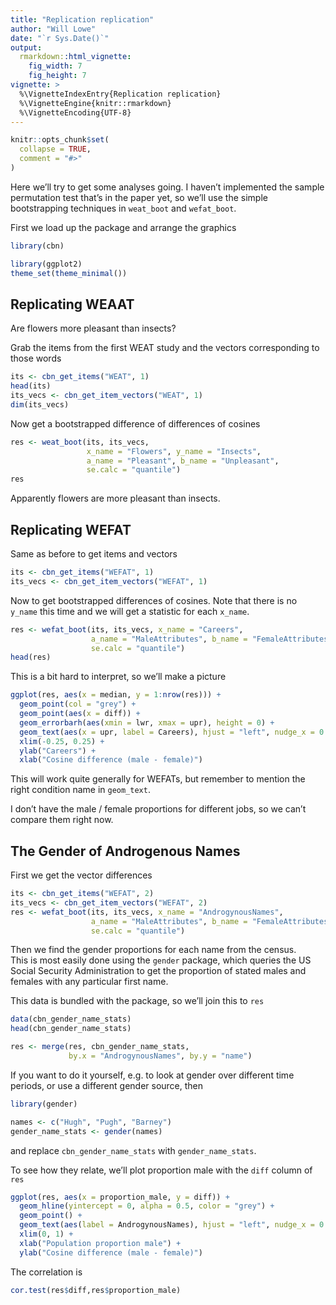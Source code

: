 ```yaml
---
title: "Replication replication"
author: "Will Lowe"
date: "`r Sys.Date()`"
output: 
  rmarkdown::html_vignette:
    fig_width: 7
    fig_height: 7 
vignette: >
  %\VignetteIndexEntry{Replication replication}
  %\VignetteEngine{knitr::rmarkdown}
  %\VignetteEncoding{UTF-8}
---
```


```r
knitr::opts_chunk$set(
  collapse = TRUE,
  comment = "#>"
)
```

Here we'll try to get some analyses going.  I haven't implemented the 
sample permutation test that's in the paper yet, so we'll use the simple
bootstrapping techniques in `weat_boot` and `wefat_boot`.

First we load up the package and arrange the graphics
```r
library(cbn)

library(ggplot2)
theme_set(theme_minimal())
```

## Replicating WEAAT

Are flowers more pleasant than insects?

Grab the items from the first WEAT study and the vectors corresponding to 
those words
```r
its <- cbn_get_items("WEAT", 1)
head(its)
its_vecs <- cbn_get_item_vectors("WEAT", 1)
dim(its_vecs)
```

Now get a bootstrapped difference of differences of cosines
```r
res <- weat_boot(its, its_vecs, 
                 x_name = "Flowers", y_name = "Insects",
                 a_name = "Pleasant", b_name = "Unpleasant",
                 se.calc = "quantile")
res
```
Apparently flowers are more pleasant than insects.

## Replicating WEFAT

Same as before to get items and vectors
```r
its <- cbn_get_items("WEFAT", 1)
its_vecs <- cbn_get_item_vectors("WEFAT", 1)
```
Now to get bootstrapped differences of cosines. Note that there is no `y_name` this
time and we will get a statistic for each `x_name`.
```r
res <- wefat_boot(its, its_vecs, x_name = "Careers",
                  a_name = "MaleAttributes", b_name = "FemaleAttributes",
                  se.calc = "quantile")
head(res)
```

This is a bit hard to interpret, so we'll make a picture

```r
ggplot(res, aes(x = median, y = 1:nrow(res))) +
  geom_point(col = "grey") +
  geom_point(aes(x = diff)) +
  geom_errorbarh(aes(xmin = lwr, xmax = upr), height = 0) +
  geom_text(aes(x = upr, label = Careers), hjust = "left", nudge_x = 0.005) +
  xlim(-0.25, 0.25) +
  ylab("Careers") +
  xlab("Cosine difference (male - female)")
```

This will work quite generally for WEFATs, but remember to mention the 
right condition name in `geom_text`.

I don't have the male / female proportions for different jobs, so we can't 
compare them right now.

## The Gender of Androgenous Names

First we get the vector differences
```r
its <- cbn_get_items("WEFAT", 2)
its_vecs <- cbn_get_item_vectors("WEFAT", 2)
res <- wefat_boot(its, its_vecs, x_name = "AndrogynousNames",
                  a_name = "MaleAttributes", b_name = "FemaleAttributes",
                  se.calc = "quantile")
```
Then we find the gender proportions for each name from the census.  
This is most easily done using the `gender` package, which queries the US 
Social Security Administration to get the proportion of stated males and females 
with any particular first name.  

This data is bundled with the package, so we'll join this to `res`
```r
data(cbn_gender_name_stats)
head(cbn_gender_name_stats)

res <- merge(res, cbn_gender_name_stats, 
             by.x = "AndrogynousNames", by.y = "name")
```
If you want to do it yourself, e.g. to look at gender over different time 
periods, or use a different gender source, then 
```r
library(gender)

names <- c("Hugh", "Pugh", "Barney")
gender_name_stats <- gender(names)
```
and replace `cbn_gender_name_stats` with `gender_name_stats`.

To see how they relate, we'll plot proportion male with the `diff` column of
`res`
```r
ggplot(res, aes(x = proportion_male, y = diff)) +
  geom_hline(yintercept = 0, alpha = 0.5, color = "grey") + 
  geom_point() +
  geom_text(aes(label = AndrogynousNames), hjust = "left", nudge_x = 0.005) +
  xlim(0, 1) +
  xlab("Population proportion male") +
  ylab("Cosine difference (male - female)")
```

The correlation is
```r
cor.test(res$diff,res$proportion_male)
```
